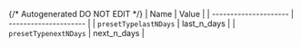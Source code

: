 {/* Autogenerated DO NOT EDIT  */}
| Name                  | Value                 |
| --------------------- | --------------------- |
| `presetTypelastNDays` | last_n_days           |
| `presetTypenextNDays` | next_n_days           |